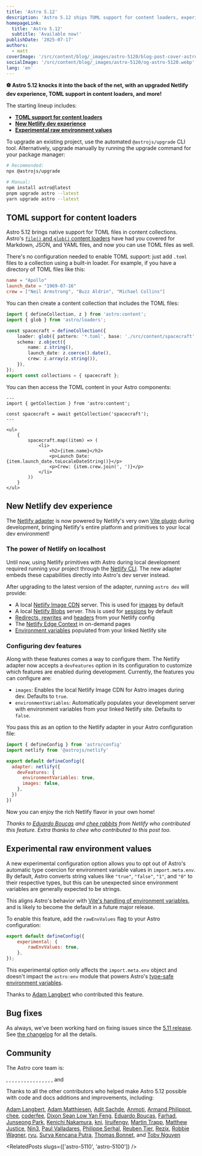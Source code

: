 ```yaml
---
title: 'Astro 5.12'
description: 'Astro 5.12 ships TOML support for content loaders, experimental raw environment values, and improved Netlify adapter development experience!'
homepageLink:
  title: 'Astro 5.12'
  subtitle: 'Available now!'
publishDate: '2025-07-17'
authors:
  - matt
coverImage: '/src/content/blog/_images/astro-5120/blog-post-cover-astro-5120.webp'
socialImage: '/src/content/blog/_images/astro-5120/og-astro-5120.webp'
lang: 'en'
---
```



**⚽ Astro 5.12 knocks it into the back of the net, with an upgraded Netlify dev experience, TOML support in content loaders, and more!**

The starting lineup includes:

- [**TOML support for content loaders**](#toml-support-for-content-loaders)
- [**New Netlify dev experience**](#new-netlify-dev-experience)
- [**Experimental raw environment values**](#experimental-raw-environment-values)

To upgrade an existing project, use the automated `@astrojs/upgrade` CLI tool. Alternatively, upgrade manually by running the upgrade command for your package manager:

```sh
# Recommended:
npx @astrojs/upgrade

# Manual:
npm install astro@latest
pnpm upgrade astro --latest
yarn upgrade astro --latest
```

## TOML support for content loaders

Astro 5.12 brings native support for TOML files in content collections. Astro's [`file()` and `glob()` content loaders](https://docs.astro.build/en/reference/content-loader-reference/#built-in-loaders) have had you covered for Markdown, JSON, and YAML files, and now you can use TOML files as well.

There's no configuration needed to enable TOML support: just add `.toml` files to a collection using a built-in loader. For example, if you have a directory of TOML files like this:

```toml title="src/content/spacecraft/apollo.toml"
name = "Apollo"
launch_date = "1969-07-16"
crew = ["Neil Armstrong", "Buzz Aldrin", "Michael Collins"]
```

You can then create a content collection that includes the TOML files:

```ts title="src/content/config.ts" "glob({ pattern: '*.toml', base: './src/content/spacecraft' })"
import { defineCollection, z } from 'astro:content';
import { glob } from 'astro/loaders';

const spacecraft = defineCollection({
	loader: glob({ pattern: '*.toml', base: './src/content/spacecraft' }),
	schema: z.object({
		name: z.string(),
		launch_date: z.coerce().date(),
		crew: z.array(z.string()),
	}),
});
export const collections = { spacecraft };
```

You can then access the TOML content in your Astro components:

```astro title="src/pages/spacecraft.astro"
---
import { getCollection } from 'astro:content';

const spacecraft = await getCollection('spacecraft');
---

<ul>
	{
		spacecraft.map((item) => (
			<li>
				<h2>{item.name}</h2>
				<p>Launch Date: {item.launch_date.toLocaleDateString()}</p>
				<p>Crew: {item.crew.join(', ')}</p>
			</li>
		))
	}
</ul>
```

## New Netlify dev experience

The [Netlify adapter](https://docs.astro.build/en/guides/integrations-guide/netlify/) is now powered by Netlify's very own [Vite plugin](https://docs.netlify.com/build/frameworks/framework-setup-guides/vite/#vite-plugin) during development, bringing Netlify's entire platform and primitives to your local dev environment!

### The power of Netlify on localhost

Until now, using Netlify primitives with Astro during local development required running your project through the [Netlify CLI](https://docs.netlify.com/api-and-cli-guides/cli-guides/get-started-with-cli/). The new adapter embeds these capabilities directly into Astro's dev server instead.

After upgrading to the latest version of the adapter, running `astro dev` will provide:

- A local [Netlify Image CDN](https://docs.netlify.com/build/image-cdn/overview/#local-development) server. This is used for [images](#netlify-image-cdn-support) by default
- A local [Netlify Blobs](https://docs.netlify.com/build/data-and-storage/netlify-blobs/) server. This is used for [sessions](#sessions) by default
- [Redirects, rewrites](https://docs.netlify.com/routing/redirects/) and [headers](https://docs.netlify.com/routing/headers/#app) from your Netlify config
- The [Netlify Edge Context](https://docs.astro.build/en/guides/integrations-guide/netlify/#accessing-edge-context-from-your-site) in on-demand pages
- [Environment variables](https://docs.netlify.com/environment-variables/overview/) populated from your linked Netlify site

### Configuring dev features

Along with these features comes a way to configure them. The Netlify adapter now accepts a `devFeatures` option in its configuration to customize which features are enabled during development. Currently, the features you can configure are:

- `images`: Enables the local Netlify Image CDN for Astro images during dev. Defaults to `true`.
- `environmentVariables`: Automatically populates your development server with environment variables from your linked Netlify site. Defaults to `false`.

You pass this as an option to the Netlify adapter in your Astro configuration file:

```js title="astro.config.mjs" ins={6-9}
import { defineConfig } from 'astro/config'
import netlify from '@astrojs/netlify'

export default defineConfig({
  adapter: netlify({
    devFeatures: {
      environmentVariables: true,
      images: false,
    },
  })
})
```

Now you can enjoy the rich Netlify flavor in your own home!

<cite>Thanks to [Eduardo Bouças](https://github.com/eduardoboucas) and [chee rabbits](https://github.com/chee) from Netlify who contributed this feature. Extra thanks to chee who contributed to this post too.</cite>
## Experimental raw environment values

A new experimental configuration option allows you to opt out of Astro's automatic type coercion for environment variable values in `import.meta.env`. By default, Astro converts string values like `"true"`, `"false"`, `"1"`, and `"0"` to their respective types, but this can be unexpected since environment variables are generally expected to be strings.

This aligns Astro's behavior with [Vite's handling of environment variables](https://vite.dev/guide/env-and-mode.html#env-variables), and is likely to become the default in a future major release.

To enable this feature, add the `rawEnvValues` flag to your Astro configuration:

```js title="astro.config.mjs" ins={3}
export default defineConfig({
	experimental: {
		rawEnvValues: true,
	},
});
```

This experimental option only affects the `import.meta.env` object and doesn't impact the `astro:env` module that powers Astro's [type-safe environment variables](https://docs.astro.build/en/guides/environment-variables/#type-safe-environment-variables).

Thanks to [Adam Langbert](https://github.com/adamhl8) who contributed this feature.

## Bug fixes

As always, we've been working hard on fixing issues since the [5.11 release](/blog/astro-5110). See [the changelog](https://github.com/withastro/astro/blob/main/packages/astro/CHANGELOG.md) for all the details.

## Community

The Astro core team is:

<Mention name="alex" />, <Mention name="ben" />, <Mention name="caleb" />,
<Mention name="chris" />, <Mention name="ema" />, <Mention name="erika" />,
<Mention name="florian" />, <Mention name="fred" />, <Mention name="fuzzy" />,
<Mention name="hideoo" />, <Mention name="luiz" />, <Mention name="matt" />,
<Mention name="matthew" />, <Mention name="nate" />, <Mention name="reuben" />,
<Mention name="sarah" />, and <Mention name="yan" />

Thanks to all the other contributors who helped make Astro 5.12 possible with code and docs additions and improvements, including:

[Adam Langbert](https://github.com/adamhl8), [Adam Matthiesen](https://github.com/Adammatthiesen), [Adit Sachde](https://github.com/aditsachde), [Anmoti](https://github.com/anmoti), [Armand Philippot](https://github.com/ArmandPhilippot), [chee](https://github.com/chee), [coderfee](https://github.com/coderfee), [Dixon Sean Low Yan Feng](https://github.com/dixslyf), [Eduardo Bouças](https://github.com/eduardoboucas), [Farhad](https://github.com/tffarhad), [Junseong Park](https://github.com/jsparkdev), [Kenichi Nakamura](https://github.com/ken1min86), [knj](https://github.com/jp-knj), [liruifengv](https://github.com/liruifengv), [Martin Trapp](https://github.com/martrapp), [Matthew Justice](https://github.com/JusticeMatthew), [Nin3](https://github.com/Nin3lee), [Paul Valladares](https://github.com/dreyfus92), [Philippe Serhal](https://github.com/serhalp), [Reuben Tier](https://github.com/TheOtterlord), [Rezix](https://github.com/RezixDev), [Robbie Wagner](https://github.com/RobbieTheWagner), [ryu](https://github.com/ryuapp), [Surya Kencana Putra](https://github.com/ghubo), [Thomas Bonnet](https://github.com/thomasbnt), and [Toby Nguyen](https://github.com/tobynguyen27)


<RelatedPosts slugs={['astro-5110', 'astro-5100']} />
